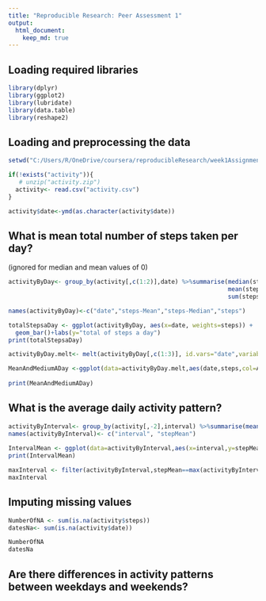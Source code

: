 ```yaml
---
title: "Reproducible Research: Peer Assessment 1"
output: 
  html_document:
    keep_md: true
---
```


## Loading required libraries
````r
library(dplyr)
library(ggplot2)
library(lubridate)
library(data.table)
library(reshape2)
````


## Loading and preprocessing the data
```r
setwd("C:/Users/R/OneDrive/coursera/reproducibleResearch/week1Assignment")

if(!exists("activity")){
   # unzip("activity.zip")
  activity<- read.csv("activity.csv")
}

activity$date<-ymd(as.character(activity$date))
```


## What is mean total number of steps taken per day?  
(ignored for median and mean values of 0)
```r
activityByDay<- group_by(activity[,c(1:2)],date) %>%summarise(median(steps[steps>0]),
                                                              mean(steps[steps>0]),
                                                              sum(steps))

names(activityByDay)<-c("date","steps-Mean","steps-Median","steps")

totalStepsaDay <- ggplot(activityByDay, aes(x=date, weights=steps)) + 
  geom_bar()+labs(y="total of steps a day")
print(totalStepsaDay)

activityByDay.melt<- melt(activityByDay[,c(1:3)], id.vars="date",variable.name ="Aggregate", value.name="steps")

MeanAndMediumADay <-ggplot(data=activityByDay.melt,aes(date,steps,col=Aggregate)) + geom_point(alpha=0.3) + scale_color_manual(values = c("steps-Mean" = 'red','steps-Median' = 'blue')) 
   
print(MeanAndMediumADay)
```   


## What is the average daily activity pattern?
```r
activityByInterval<- group_by(activity[,-2],interval) %>%summarise(mean(steps[steps>0],na.rm=TRUE))
names(activityByInterval)<- c("interval", "stepMean")
 
IntervalMean <- ggplot(data=activityByInterval,aes(x=interval,y=stepMean)) + geom_point(alpha=.3)
print(IntervalMean)

maxInterval <- filter(activityByInterval,stepMean==max(activityByInterval$stepMean, na.rm = TRUE))
maxInterval
```


## Imputing missing values
```r
NumberOfNA <- sum(is.na(activity$steps))
datesNa<- sum(is.na(activity$date))

NumberOfNA
datesNa
```


## Are there differences in activity patterns between weekdays and weekends?

